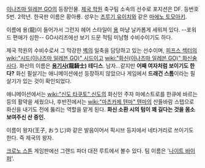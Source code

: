 [[이나즈마 일레븐 GO]]의 등장인물. [[제국 학원]] 축구팀 소속의 선수로 포지션은 DF. 등번호 5번. 2학년. 한국판 이름은 황아룡. 성우는 [[츠루기 유이치]]와 같은 [[마에노 토모아키]].

이름에 용(龍)이 들어가서 그런지 헤어 스타일이 [[용]] 마냥 날카롭게 세워져 있다. --포워드 편애가 심한-- GO시리즈에선 보기 드문 적팀 미남형 수비수이기도 하다.

제국 학원의 수비수로서 그 막강한 [[벽]]의 일축을 담당하고 있는 선수이며, [[피프스 섹터]]의 [[wiki:"시드(이나즈마 일레븐 GO)" 시드]]이고 [[wiki:"화신(이나즈마 일레븐 GO)" 화신술사]]다. 화신의 이름은 '''[[용기사]](龍騎士) 테디스'''. 남자…같지만 '''어째 여자처럼 보이기도 한다?''' 화신 필살기는 애니메이션에선 등장하지 않았으나 게임에서 '''드래건 스톰'''이라는 필살기가 있는 것이 확인되었다.

애니메이션에서는 [[wiki:"신도 타쿠토" 신도]]의 화신인 주자 마에스트로를 한큐에 바르는 등의 활약을 세웠으나, 후반전에서는 [[wiki:"마츠카제 텐마" 텐마]]의 산들바람 스텝으로 화신을 내기도 전에 뚫리는 역할을 맡게 된다. '''화신 소환 시의 텀이 꽤 길다는 것을 몸소 보여주신 산 증인.'''

이름이 왕자(王子, おうじ)와 같은 발음이어서 픽시브 등지에서 네타거리로 쓰이기도 한다. 즉 제국의 왕자.

[[이나즈마 일레븐 GO 크로노 스톤|크로노 스톤]] 게임판에선 그랜드 파더 대전 루트에서 볼수 있다. 팀 이름은 '[[나이트 바이퍼]]'.

